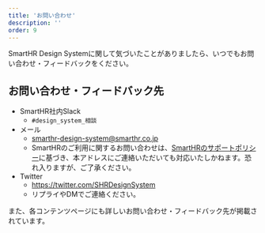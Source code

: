 ```yaml
---
title: 'お問い合わせ'
description: ''
order: 9
---
```


SmartHR Design Systemに関して気づいたことがありましたら、いつでもお問い合わせ・フィードバックをください。



## お問い合わせ・フィードバック先
- SmartHR社内Slack
    -  `#design_system_相談`
- メール
    - smarthr-design-system@smarthr.co.jp
    - SmartHRのご利用に関するお問い合わせは、[SmartHRのサポートポリシー](https://support.smarthr.jp/ja/help/articles/360044805593/)に基づき、本アドレスにご連絡いただいても対応いたしかねます。恐れ入りますが、ご了承ください。
- Twitter
    - https://twitter.com/SHRDesignSystem
    - リプライやDMでご連絡ください。

また、各コンテンツページにも詳しいお問い合わせ・フィードバック先が掲載されています。
